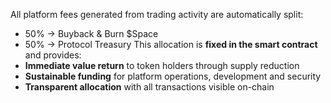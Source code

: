 All platform fees generated from trading activity are automatically split:
- 50% → Buyback & Burn $Space
- 50% → Protocol Treasury
This allocation is **fixed in the smart contract** and provides:
- **Immediate value return** to token holders through supply reduction
- **Sustainable funding** for platform operations, development and security
- **Transparent allocation** with all transactions visible on-chain


